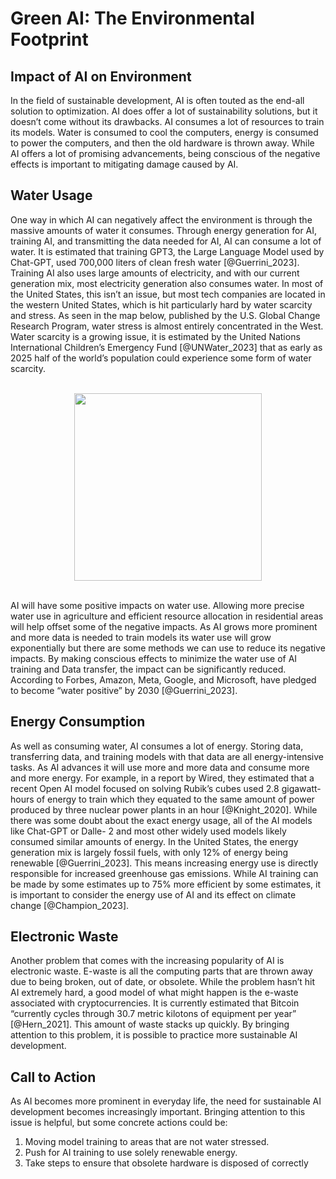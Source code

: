 # Green AI: The Environmental Footprint

## Impact of AI on Environment {-}

In the field of sustainable development, AI is often touted as the end-all solution to optimization. AI does offer a lot of sustainability solutions, but it doesn't come without its drawbacks. AI consumes a lot of resources to train its models. Water is consumed to cool the computers, energy is consumed to power the computers, and then the old hardware is thrown away. While AI offers a lot of promising advancements, being conscious of the negative effects is important to mitigating damage caused by AI.

## Water Usage {-}

One way in which AI can negatively affect the environment is through the massive amounts of water it consumes. Through energy generation for AI, training AI, and transmitting the data needed for AI, AI can consume a lot of water. It is estimated that training GPT3, the Large Language Model used by Chat-GPT, used 700,000 liters of clean fresh water [@Guerrini_2023]. Training AI also uses large amounts of electricity, and with our current generation mix, most electricity generation also consumes water. In most of the United States, this isn't an issue, but most tech companies are located in the western United States, which is hit particularly hard by water scarcity and stress. As seen in the map below, published by the U.S. Global Change Research Program, water stress is almost entirely concentrated in the West. Water scarcity is a growing issue, it is estimated by the United Nations International Children's Emergency Fund [@UNWater_2023] that as early as 2025 half of the world's population could experience some form of water scarcity.

<br><img src="Site_Photos/US_Water_Stress.png" style="height:300px; width:auto; display:block; margin-left:auto; margin-right:auto;"><br>

AI will have some positive impacts on water use. Allowing more precise water use in agriculture and efficient resource allocation in residential areas will help offset some of the negative impacts. As AI grows more prominent and more data is needed to train models its water use will grow exponentially but there are some methods we can use to reduce its negative impacts. By making conscious effects to minimize the water use of AI training and Data transfer, the impact can be significantly reduced. According to Forbes, Amazon, Meta, Google, and Microsoft, have pledged to become "water positive" by 2030 [@Guerrini_2023].


## Energy Consumption {-}

As well as consuming water, AI consumes a lot of energy. Storing data, transferring data, and training models with that data are all energy-intensive tasks. As AI advances it will use more and more data and consume more and more energy. For example, in a report by Wired, they estimated that a recent Open AI model focused on solving Rubik's cubes used 2.8 gigawatt-hours of energy to train which they equated to the same amount of power produced by three nuclear power plants in an hour [@Knight_2020]. While there was some doubt about the exact energy usage, all of the AI models like Chat-GPT or Dalle- 2 and most other widely used models likely consumed similar amounts of energy. In the United States, the energy generation mix is largely fossil fuels, with only 12% of energy being renewable [@Guerrini_2023]. This means increasing energy use is directly responsible for increased greenhouse gas emissions. While AI training can be made by some estimates up to 75% more efficient by some estimates, it is important to consider the energy use of AI and its effect on climate change [@Champion_2023].


## Electronic Waste {-}

Another problem that comes with the increasing popularity of AI is electronic waste. E-waste is all the computing parts that are thrown away due to being broken, out of date, or obsolete. While the problem hasn't hit AI extremely hard, a good model of what might happen is the e-waste associated with cryptocurrencies. It is currently estimated that Bitcoin “currently cycles through 30.7 metric kilotons of equipment per year” [@Hern_2021]. This amount of waste stacks up quickly. By bringing attention to this problem, it is possible to practice more sustainable AI development.

## Call to Action {-}

As AI becomes more prominent in everyday life, the need for sustainable AI development becomes increasingly important. Bringing attention to this issue is helpful, but some concrete actions could be:

  1. Moving model training to areas that are not water stressed.
  2. Push for AI training to use solely renewable energy.
  3. Take steps to ensure that obsolete hardware is disposed of correctly